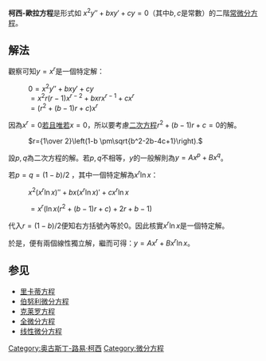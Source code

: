 {{微積分學}}
'''柯西-歐拉方程'''是形式如 <math>x^2 y'' + bxy' + cy = 0</math>（其中<math>b,c</math>是常數）的二階[[常微分方程|常微分方程]]。

==解法==
觀察可知<math>y=x^r</math>是一個特定解：
: <math>0 = x^2 y'' + bxy' + cy</math>
: <math>= x^2 r(r-1) x^{r-2} + b x r x^{r-1} + c x^r</math>
: <math>= (r^2 + (b-1)r + c)x^r</math>

因為<math>x^r = 0</math>[[若且唯若|若且唯若]]<math>x=0</math>，所以要考慮[[二次方程|二次方程]]<math>r^2 + (b-1)r + c = 0</math>的解。

: <math>r={1\over 2}\left(1-b \pm\sqrt{b^2-2b-4c+1}\right).</math>

設<math>p,q</math>為二次方程的解。若<math>p,q</math>不相等，<math>y</math>的一般解則為<math>y= A x^p + B x^q</math>。

若<math>p=q=(1-b)/2</math> ，其中一個特定解為<math>x^r \ln{x}</math>：

: <math>x^2 (x^r \ln{x})'' + bx (x^r \ln{x})' + c x^r \ln{x}</math>

: <math>= x^r ( \ln{x} (r^2 + (b-1)r + c) + 2r + b - 1)</math>

代入<math>r=(1-b)/2</math>便知右方括號內等於0。因此核實<math>x^r \ln{x}</math>是一個特定解。

於是，便有兩個線性獨立解，繼而可得：<math>y=Ax^r + B x^r \ln{x}</math>。

==参见==
*[[里卡蒂方程|里卡蒂方程]]
*[[伯努利微分方程|伯努利微分方程]]
*[[克莱罗方程|克莱罗方程]]
*[[全微分方程|全微分方程]]
*[[线性微分方程|线性微分方程]]

[[Category:奥古斯丁-路易·柯西|Category:奥古斯丁-路易·柯西]]
[[Category:微分方程|Category:微分方程]]